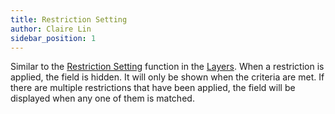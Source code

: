 ```yaml
---
title: Restriction Setting
author: Claire Lin
sidebar_position: 1
---
```



Similar to the [Restriction Setting](../layers/restriction-setting.md) function in the [Layers](../layers/). When a restriction is applied, the field is hidden. It will only be shown when the criteria are met. If there are multiple restrictions that have been applied, the field will be displayed when any one of them is matched.
